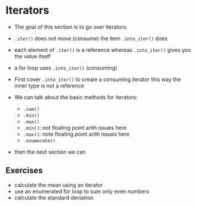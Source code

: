 # Iterators

- The goal of this section is to go over iterators.
- `.iter()` does not _move_ (consume) the item `.into_iter()` does
- each element of `.iter()` is a reference whereas `.into_iter()` gives you the value itself
- a for loop uses `.into_iter()` (consuming)

- First cover `.into_iter()` to create a consuming iterator this way the inner type is not a reference
- We can talk about the basic methods for iterators:
    - `.sum()`
    - `.min()`
    - `.max()`
    - `.min()`: not floating point arith issues here
    - `.max()`: note floating point arith issues here
    - `.enumerate()`

- then the next section we can

## Exercises

- calculate the mean using an iterator
- use an enumerated for loop to sum only even numbers
- calculate the standard deviation
